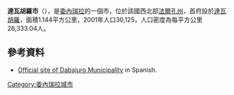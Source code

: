 '''達瓦胡羅市'''（{{lang-es|Municipio Dabajuro}}），是[[委內瑞拉|委內瑞拉]]的一個市，位於該國西北部[[法爾孔州|法爾孔州]]，首府設於[[達瓦胡羅|達瓦胡羅]]，面積1.144平方公里，2001年人口30,125，人口密度為每平方公里26,333.04人。

==參考資料==
* [https://web.archive.org/web/20060425210636/http://dabajuro-falcon.gov.ve/portal-alcaldias/ Official site of Dabajuro Municipality] in Spanish.

{{coord|11|01|N|70|40|W|region:VE_type:city|display=title}}

{{Venezuela-geo-stub}}
[[Category:委內瑞拉城市|Category:委內瑞拉城市]]